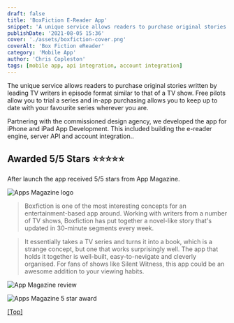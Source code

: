 ```yaml
---
draft: false
title: 'BoxFiction E-Reader App'
snippet: 'A unique service allows readers to purchase original stories written by leading TV writers in episode format similar to that of a TV show'
publishDate: '2021-08-05 15:36'
cover: './assets/boxfiction-cover.png'
coverAlt: 'Box Fiction eReader'
category: 'Mobile App'
author: 'Chris Copleston'
tags: [mobile app, api integration, account integration]
---
```


The unique service allows readers to purchase original stories written by leading TV writers in episode format similar to that of a TV show. Free pilots allow you to trial a series and in-app purchasing allows you to keep up to date with your favourite series wherever you are.

Partnering with the commissioned design agency, we developed the app for iPhone and iPad App Development. This included building the e-reader engine, server API and account integration..

## Awarded 5/5 Stars ⭐️⭐️⭐️⭐️⭐️

After launch the app received 5/5 stars from App Magazine.

![Apps Magazine logo](./assets/boxfiction-apps-mag-logo.png)

> Boxfiction is one of the most interesting concepts for an entertainment-based app around. Working with writers from a number of TV shows, Boxfiction has put together a novel-like story that's updated in 30-minute segments every week.

> It essentially takes a TV series and turns it into a book, which is a strange concept, but one that works surprisingly well. The app that holds it together is well-built, easy-to-nevigate and cleverly organised. For fans of shows like Silent Witness, this app could be an awesome addition to your viewing habits.

![App Magazine review](./assets/boxfiction-review.jpg)

![Apps Magazine 5 star award](./assets/boxfiction-5star-award.png)

[[Top]](#top)
